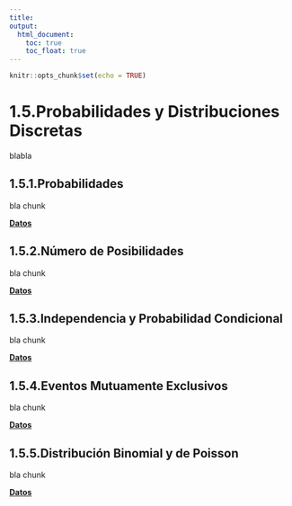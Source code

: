 ```yaml
---
title:
output:
  html_document:
    toc: true
    toc_float: true
---
```


```r
knitr::opts_chunk$set(echo = TRUE)
```

# 1.5.Probabilidades y Distribuciones Discretas

blabla

## 1.5.1.Probabilidades

bla
chunk  

[  __Datos__](https://dsfernandez.github.io/bioestadisticas/datos.html)

## 1.5.2.Número de Posibilidades

bla
chunk  

[  __Datos__](https://dsfernandez.github.io/bioestadisticas/datos.html)

## 1.5.3.Independencia y Probabilidad Condicional

bla
chunk  

[  __Datos__](https://dsfernandez.github.io/bioestadisticas/datos.html)

## 1.5.4.Eventos Mutuamente Exclusivos

bla
chunk  

[  __Datos__](https://dsfernandez.github.io/bioestadisticas/datos.html)

## 1.5.5.Distribución Binomial y de Poisson

bla
chunk  

[  __Datos__](https://dsfernandez.github.io/bioestadisticas/datos.html)

